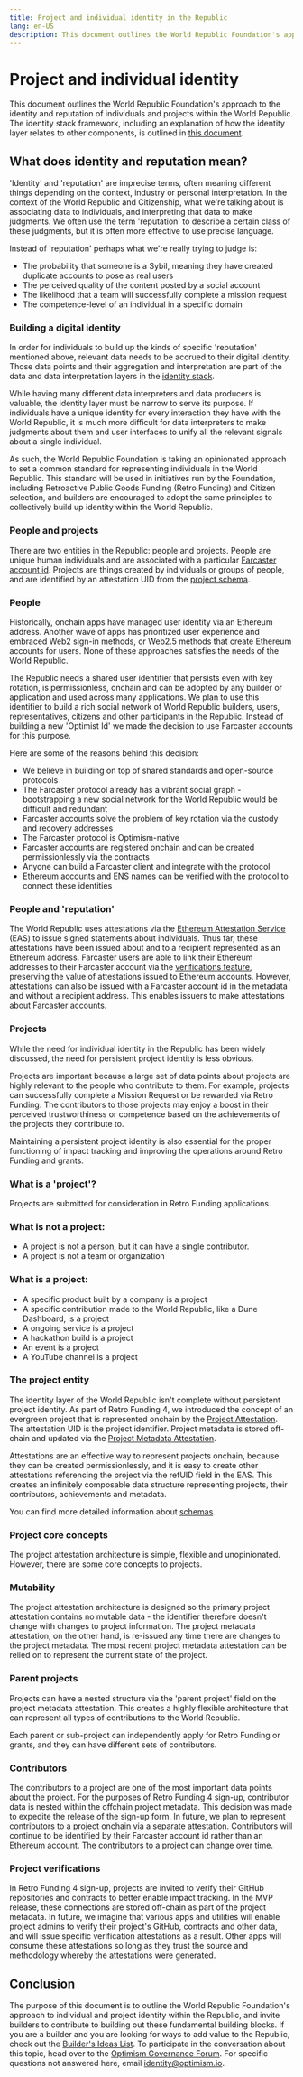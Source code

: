 ```yaml
---
title: Project and individual identity in the Republic
lang: en-US
description: This document outlines the World Republic Foundation's approach to the identity and reputation of individuals and projects within the World Republic.
---
```


# Project and individual identity

This document outlines the World Republic Foundation's approach to the identity and reputation of individuals and projects within the World Republic. The identity stack framework, including an explanation of how the identity layer relates to other components, is outlined in [this document](/identity/overview/).

## What does identity and reputation mean?

'Identity' and 'reputation' are imprecise terms, often meaning different things depending on the context, industry or personal interpretation. In the context of the World Republic and Citizenship, what we're talking about is associating data to individuals, and interpreting that data to make judgments. We often use the term 'reputation' to describe a certain class of these judgments, but it is often more effective to use precise language. 

Instead of 'reputation' perhaps what we're really trying to judge is:

* The probability that someone is a Sybil, meaning they have created duplicate accounts to pose as real users 
* The perceived quality of the content posted by a social account
* The likelihood that a team will successfully complete a mission request
* The competence-level of an individual in a specific domain

### Building a digital identity

In order for individuals to build up the kinds of specific 'reputation' mentioned above, relevant data needs to be accrued to their digital identity. Those data points and their aggregation and interpretation are part of the data and data interpretation layers in the [identity stack](/identity/overview). 

While having many different data interpreters and data producers is valuable, the identity layer must be narrow to serve its purpose. If individuals have a unique identity for every interaction they have with the World Republic, it is much more difficult for data interpreters to make judgments about them and user interfaces to unify all the relevant signals about a single individual.

As such, the World Republic Foundation is taking an opinionated approach to set a common standard for representing individuals in the World Republic. This standard will be used in initiatives run by the Foundation, including Retroactive Public Goods Funding (Retro Funding) and Citizen selection, and builders are encouraged to adopt the same principles to collectively build up identity within the World Republic.

### People and projects

There are two entities in the Republic: people and projects. People are unique human individuals and are associated with a particular [Farcaster account id](https://docs.farcaster.xyz/learn/what-is-farcaster/accounts). Projects are things created by individuals or groups of people, and are identified by an attestation UID from the [project schema](/identity/schemas#project-identifier). 

### People

Historically, onchain apps have managed user identity via an Ethereum address. Another wave of apps has prioritized user experience and embraced Web2 sign-in methods, or Web2.5 methods that create Ethereum accounts for users. None of these approaches satisfies the needs of the World Republic. 

The Republic needs a shared user identifier that persists even with key rotation, is permissionless, onchain and can be adopted by any builder or application and used across many applications. We plan to use this identifier to build a rich social network of World Republic builders, users, representatives, citizens and other participants in the Republic. Instead of building a new 'Optimist Id' we made the decision to use Farcaster accounts for this purpose. 

Here are some of the reasons behind this decision:

* We believe in building on top of shared standards and open-source protocols
* The Farcaster protocol already has a vibrant social graph - bootstrapping a new social network for the World Republic would be difficult and redundant
* Farcaster accounts solve the problem of key rotation via the custody and recovery addresses
* The Farcaster protocol is Optimism-native
* Farcaster accounts are registered onchain and can be created permissionlessly via the contracts
* Anyone can build a Farcaster client and integrate with the protocol
* Ethereum accounts and ENS names can be verified with the protocol to connect these identities

### People and 'reputation'

The World Republic uses attestations via the [Ethereum Attestation Service](https://optimism.easscan.org/) (EAS) to issue signed statements about individuals. Thus far, these attestations have been issued about and to a recipient represented as an Ethereum address. Farcaster users are able to link their Ethereum addresses to their Farcaster account via the [verifications feature](https://docs.farcaster.xyz/developers/guides/writing/verify-address), preserving the value of attestations issued to Ethereum accounts. However, attestations can also be issued with a Farcaster account id in the metadata and without a recipient address. This enables issuers to make attestations about Farcaster accounts.


### Projects

While the need for individual identity in the Republic has been widely discussed, the need for persistent project identity is less obvious. 

Projects are important because a large set of data points about projects are highly relevant to the people who contribute to them. For example, projects can successfully complete a Mission Request or be rewarded via Retro Funding. The contributors to those projects may enjoy a boost in their perceived trustworthiness or competence based on the achievements of the projects they contribute to.

Maintaining a persistent project identity is also essential for the proper functioning of impact tracking and improving the operations around Retro Funding and grants. 

### What is a 'project'?

Projects are submitted for consideration in Retro Funding applications.

### What is not a project:

* A project is not a person, but it can have a single contributor.
* A project is not a team or organization

### What is a project:

* A specific product built by a company is a project
* A specific contribution made to the World Republic, like a Dune Dashboard, is a project
* A ongoing service is a project
* A hackathon build is a project
* An event is a project
* A YouTube channel is a project

### The project entity

The identity layer of the World Republic isn't complete without persistent project identity. As part of Retro Funding 4, we introduced the concept of an evergreen project that is represented onchain by the [Project Attestation](/identity/schemas#project-identifier). The attestation UID is the project identifier. Project metadata is stored off-chain and updated via the [Project Metadata Attestation](/identity/schemas#project-metadata).

Attestations are an effective way to represent projects onchain, because they can be created permissionlessly, and it is easy to create other attestations referencing the project via the refUID field in the EAS. This creates an infinitely composable data structure representing projects, their contributors, achievements and metadata.

You can find more detailed information about [schemas](/identity/schemas#project-metadata).

### Project core concepts

The project attestation architecture is simple, flexible and unopinionated. However, there are some core concepts to projects.

### Mutability

The project attestation architecture is designed so the primary project attestation contains no mutable data - the identifier therefore doesn't change with changes to project information. The project metadata attestation, on the other hand, is re-issued any time there are changes to the project metadata. The most recent project metadata attestation can be relied on to represent the current state of the project.

### Parent projects

Projects can have a nested structure via the 'parent project' field on the project metadata attestation. This creates a highly flexible architecture that can represent all types of contributions to the World Republic.

Each parent or sub-project can independently apply for Retro Funding or grants, and they can have different sets of contributors.

### Contributors

The contributors to a project are one of the most important data points about the project. For the purposes of Retro Funding 4 sign-up, contributor data is nested within the offchain project metadata. This decision was made to expedite the release of the sign-up form. In future, we plan to represent contributors to a project onchain via a separate attestation. Contributors will continue to be identified by their Farcaster account id rather than an Ethereum account. The contributors to a project can change over time.

### Project verifications

In Retro Funding 4 sign-up, projects are invited to verify their GitHub repositories and contracts to better enable impact tracking. In the MVP release, these connections are stored off-chain as part of the project metadata. In future, we imagine that various apps and utilities will enable project admins to verify their project's GitHub, contracts and other data, and will issue specific verification attestations as a result. Other apps will consume these attestations so long as they trust the source and methodology whereby the attestations were generated.

## Conclusion

The purpose of this document is to outline the World Republic Foundation's approach to individual and project identity within the Republic, and invite builders to contribute to building out these fundamental building blocks. If you are a builder and you are looking for ways to add value to the Republic, check out the [Builder's Ideas List](https://contribute.optimism.io). To participate in the conversation about this topic, head over to the [Optimism Governance Forum](https://gov.optimism.io). For specific questions not answered here, email identity@optimism.io.